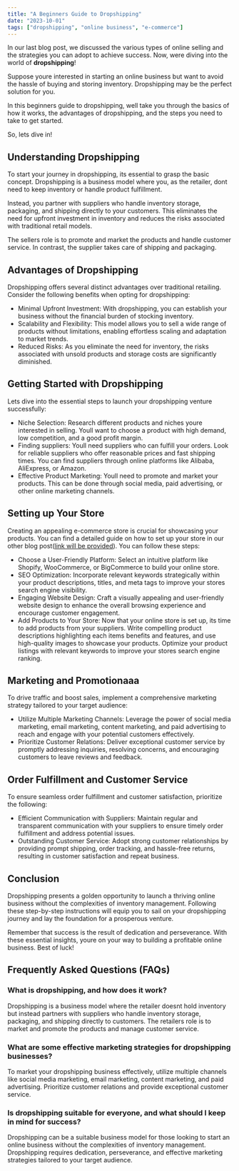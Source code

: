 ```yaml
---
title: "A Beginners Guide to Dropshipping"
date: "2023-10-01"
tags: ["dropshipping", "online business", "e-commerce"]
---
```


<CustomImage
  src="https://raw.githubusercontent.com/Abdurrahman-Subh/mdx-blog/main/images/dropshipping-model.png"
  alt="Warning: Next Level Ahead"
/>

In our last blog post, we discussed the various types of online selling and the strategies you can adopt to achieve success. Now, were diving into the world of **dropshipping**!

Suppose youre interested in starting an online business but want to avoid the hassle of buying and storing inventory. Dropshipping may be the perfect solution for you.

In this beginners guide to dropshipping, well take you through the basics of how it works, the advantages of dropshipping, and the steps you need to take to get started.

So, lets dive in!

## Understanding Dropshipping

To start your journey in dropshipping, its essential to grasp the basic concept. Dropshipping is a business model where you, as the retailer, dont need to keep inventory or handle product fulfillment.

Instead, you partner with suppliers who handle inventory storage, packaging, and shipping directly to your customers. This eliminates the need for upfront investment in inventory and reduces the risks associated with traditional retail models.

The sellers role is to promote and market the products and handle customer service. In contrast, the supplier takes care of shipping and packaging.

## Advantages of Dropshipping

Dropshipping offers several distinct advantages over traditional retailing. Consider the following benefits when opting for dropshipping:

- Minimal Upfront Investment: With dropshipping, you can establish your business without the financial burden of stocking inventory.
- Scalability and Flexibility: This model allows you to sell a wide range of products without limitations, enabling effortless scaling and adaptation to market trends.
- Reduced Risks: As you eliminate the need for inventory, the risks associated with unsold products and storage costs are significantly diminished.

<CustomImage
  src="https://raw.githubusercontent.com/Abdurrahman-Subh/mdx-blog/main/images/dropshipping-with-chatgpt.png"
  alt="Warning: Next Level Ahead"
/>

## Getting Started with Dropshipping

Lets dive into the essential steps to launch your dropshipping venture successfully:

- Niche Selection: Research different products and niches youre interested in selling. Youll want to choose a product with high demand, low competition, and a good profit margin.
- Finding suppliers: Youll need suppliers who can fulfill your orders. Look for reliable suppliers who offer reasonable prices and fast shipping times. You can find suppliers through online platforms like Alibaba, AliExpress, or Amazon.
- Effective Product Marketing: Youll need to promote and market your products. This can be done through social media, paid advertising, or other online marketing channels.

## Setting up Your Store

Creating an appealing e-commerce store is crucial for showcasing your products. You can find a detailed guide on how to set up your store in our other blog post([link will be provided](#)). You can follow these steps:

- Choose a User-Friendly Platform: Select an intuitive platform like Shopify, WooCommerce, or BigCommerce to build your online store.
- SEO Optimization: Incorporate relevant keywords strategically within your product descriptions, titles, and meta tags to improve your stores search engine visibility.
- Engaging Website Design: Craft a visually appealing and user-friendly website design to enhance the overall browsing experience and encourage customer engagement.
- Add Products to Your Store: Now that your online store is set up, its time to add products from your suppliers. Write compelling product descriptions highlighting each items benefits and features, and use high-quality images to showcase your products. Optimize your product listings with relevant keywords to improve your stores search engine ranking.

## Marketing and Promotionaaa

To drive traffic and boost sales, implement a comprehensive marketing strategy tailored to your target audience:

- Utilize Multiple Marketing Channels: Leverage the power of social media marketing, email marketing, content marketing, and paid advertising to reach and engage with your potential customers effectively.
- Prioritize Customer Relations: Deliver exceptional customer service by promptly addressing inquiries, resolving concerns, and encouraging customers to leave reviews and feedback.

## Order Fulfillment and Customer Service

To ensure seamless order fulfillment and customer satisfaction, prioritize the following:

- Efficient Communication with Suppliers: Maintain regular and transparent communication with your suppliers to ensure timely order fulfillment and address potential issues.
- Outstanding Customer Service: Adopt strong customer relationships by providing prompt shipping, order tracking, and hassle-free returns, resulting in customer satisfaction and repeat business.

<CustomImage
  src="https://raw.githubusercontent.com/Abdurrahman-Subh/mdx-blog/main/images/dropshipping-with-chatgpt.png"
  alt="Warning: Next Level Ahead"
/>
## Conclusion

Dropshipping presents a golden opportunity to launch a thriving online business without the complexities of inventory management. Following these step-by-step instructions will equip you to sail on your dropshipping journey and lay the foundation for a prosperous venture.

Remember that success is the result of dedication and perseverance. With these essential insights, youre on your way to building a profitable online business. Best of luck!

## Frequently Asked Questions (FAQs)

### What is dropshipping, and how does it work?

Dropshipping is a business model where the retailer doesnt hold inventory but instead partners with suppliers who handle inventory storage, packaging, and shipping directly to customers. The retailers role is to market and promote the products and manage customer service.

### What are some effective marketing strategies for dropshipping businesses?

To market your dropshipping business effectively, utilize multiple channels like social media marketing, email marketing, content marketing, and paid advertising. Prioritize customer relations and provide exceptional customer service.

### Is dropshipping suitable for everyone, and what should I keep in mind for success?

Dropshipping can be a suitable business model for those looking to start an online business without the complexities of inventory management. Dropshipping requires dedication, perseverance, and effective marketing strategies tailored to your target audience.
